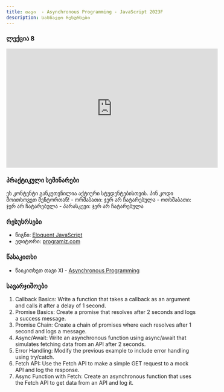 ```yaml
---
title: თავი  - Asynchronous Programming - JavaScript 2023F
description: სასწავლო რესურსები
---
```


### ლექცია 8
<iframe
  width="560"
  height="315"
  src="https://www.youtube.com/embed/qe0-dOIjKHA"
  title="YouTube video player"
  frameborder="0"
  allow="accelerometer; autoplay; clipboard-write; encrypted-media; gyroscope; picture-in-picture; web-share"
  allowfullscreen
></iframe>

### პრაქტიკული სემინარები

<Card>
  <PinCodeProtectedContent>
    <Locked>
      ეს კონტენტი განკუთვნილია აქტიური სტუდენტებისთვის. პინ კოდი მოითხოვეთ
      მენტორთან!
    </Locked>
    <Unlocked>
      - ორშაბათი: ჯერ არ ჩატარებულა
      - ოთხშაბათი: ჯერ არ ჩატარებულა
      - პარასკევი: ჯერ არ ჩატარებულა
    </Unlocked>
  </PinCodeProtectedContent>
</Card>

### რესუსრსები

- წიგნი: [Eloquent JavaScript](https://eloquentjavascript.net/)
- ედიტორი: [programiz.com](https://www.programiz.com/javascript/online-compiler/)

### წასაკითხი

- წაიკითხეთ თავი XI - [Asynchronous Programming](https://eloquentjavascript.net/11_async.html)

### სავარჯიშოები

1. Callback Basics: Write a function that takes a callback as an argument and calls it after a delay of 1 second.
1. Promise Basics: Create a promise that resolves after 2 seconds and logs a success message.
1. Promise Chain: Create a chain of promises where each resolves after 1 second and logs a message.
1. Async/Await: Write an asynchronous function using async/await that simulates fetching data from an API after 2 seconds.
1. Error Handling: Modify the previous example to include error handling using try/catch.
1. Fetch API: Use the Fetch API to make a simple GET request to a mock API and log the response.
1. Async Function with Fetch: Create an asynchronous function that uses the Fetch API to get data from an API and log it.

